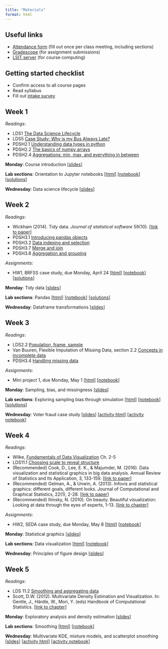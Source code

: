 ```yaml
---
title: "Materials"
format: html
---
```


## Useful links

- [Attendance form](https://forms.gle/y4CW7QPM4KSKexrq9) (fill out once per class meeting, including sections)
- [Gradescope](https://www.gradescope.com/courses/527056) (for assignment submissions)
- [LSIT server](https://pstat100.lsit.ucsb.edu) (for course computing)

## Getting started checklist

- Confirm access to all course pages
- Read syllabus
- Fill out [intake survey](https://forms.gle/Vb3XU5pCwcs6ieVw8)

## Week 1

*Readings*: 

- LDS1 [The Data Science Lifecycle](https://learningds.org/ch/01/lifecycle_intro.html) 
- LDS5 [Case Study: Why is my Bus Always Late?](https://learningds.org/ch/05/bus_intro.html)
- PDSH2.1 [Understanding data types in python](https://jakevdp.github.io/PythonDataScienceHandbook/02.01-understanding-data-types.html)
- PDSH2.2 [The basics of numpy arrays](https://jakevdp.github.io/PythonDataScienceHandbook/02.02-the-basics-of-numpy-arrays.html)
- PDSH2.4 [Aggregations: min, max, and everything in between](https://jakevdp.github.io/PythonDataScienceHandbook/02.04-computation-on-arrays-aggregates.html)

**Monday**: Course introduction [[slides](slides/week1-intro.qmd)]

**Lab sections**: Orientation to Jupyter notebooks [[html](labs/lab0-gettingstarted/lab0-gettingstarted.ipynb)] [[notebook](https://pstat100.lsit.ucsb.edu/hub/user-redirect/git-pull?repo=https%3A%2F%2Fgithub.com%2Fruizt%2Fpstat100-content&urlpath=lab%2Ftree%2Fpstat100-content%2Flab0-gettingstarted%2Flab0-gettingstarted.ipynb&branch=main)] [[solutions](labs/lab0-gettingstarted/lab0-gettingstarted-soln.ipynb)]

**Wednesday**: Data science lifecycle [[slides](slides/week1-lifecycle.qmd)]

## Week 2

*Readings*:

- Wickham (2014). Tidy data. *Journal of statistical software* 59(10). [[link to paper](https://www.jstatsoft.org/article/view/v059i10)]
- PDSH3.1 [Introducing pandas objects](https://jakevdp.github.io/PythonDataScienceHandbook/03.01-introducing-pandas-objects.html)
- PDSH3.2 [Data indexing and selection](https://jakevdp.github.io/PythonDataScienceHandbook/03.02-data-indexing-and-selection.html)
- PDSH3.7 [Merge and join](https://jakevdp.github.io/PythonDataScienceHandbook/03.07-merge-and-join.html)
- PDSH3.8 [Aggregation and grouping](https://jakevdp.github.io/PythonDataScienceHandbook/03.08-aggregation-and-grouping.html)

*Assignments*: 

* HW1, BRFSS case study, due Monday, April 24 [[html](hw/hw1-brfss/hw1-brfss.ipynb)] [[notebook](https://pstat100.lsit.ucsb.edu/hub/user-redirect/git-pull?repo=https%3A%2F%2Fgithub.com%2Fruizt%2Fpstat100-content&urlpath=lab%2Ftree%2Fpstat100-content%2Fhw1-brfss%2Fhw1-brfss.ipynb&branch=main)] [[solutions](hw/hw1-brfss/hw1-brfss-soln.ipynb)]

**Monday**: Tidy data [[slides](slides/week2-tidy.qmd)]

**Lab sections**: Pandas [[html](labs/lab1-pandas/lab1-pandas.ipynb)] [[notebook](https://pstat100.lsit.ucsb.edu/hub/user-redirect/git-pull?repo=https%3A%2F%2Fgithub.com%2Fruizt%2Fpstat100-content&urlpath=lab%2Ftree%2Fpstat100-content%2Flab1-pandas%2Flab1-pandas.ipynb&branch=main)] [[solutions](labs/lab1-pandas/lab1-pandas-soln.ipynb)]

**Wednesday**: Dataframe transformations [[slides](slides/week2-transform.qmd)]

## Week 3

*Readings*:

- LDS2.2 [Population, frame, sample](https://learningds.org/ch/02/data_scope_construct.html#)
- Van Buuren, Flexible Imputation of Missing Data, section 2.2 [Concepts in incomplete data](https://stefvanbuuren.name/fimd/sec-idconcepts.html)
- PDSH3.4 [Handling missing data](https://jakevdp.github.io/PythonDataScienceHandbook/03.04-missing-values.html)


*Assignments*:

- Mini project 1, due Monday, May 1 [[html](projects/mp1/mp1-airquality.ipynb)] [[notebook](https://pstat100.lsit.ucsb.edu/hub/user-redirect/git-pull?repo=https%3A%2F%2Fgithub.com%2Fruizt%2Fpstat100-content&urlpath=lab%2Ftree%2Fpstat100-content%2Fmp1-airquality%2Fmp1-airquality.ipynb&branch=main)] 

**Monday**: Sampling, bias, and missingness [[slides](slides/week3-sampling.qmd)]

**Lab sections**: Exploring sampling bias through simulation [[html](labs/lab2-sampling/lab2-sampling.ipynb)] [[notebook](https://pstat100.lsit.ucsb.edu/hub/user-redirect/git-pull?repo=https%3A%2F%2Fgithub.com%2Fruizt%2Fpstat100-content&urlpath=lab%2Ftree%2Fpstat100-content%2Flab2-sampling%2Flab2-sampling.ipynb&branch=main)] [[solutions](labs/lab2-sampling/lab2-sampling-soln.ipynb)]

**Wednesday**: Voter fraud case study [[slides](slides/week3-casestudy.qmd)] [[activity html](activities/week3-activity-miller.ipynb)] [[activity notebook](https://pstat100.lsit.ucsb.edu/hub/user-redirect/git-pull?repo=https%3A%2F%2Fgithub.com%2Fruizt%2Fpstat100-content&urlpath=lab%2Ftree%2Fpstat100-content%2Factivities%2Fweek3-activity-miller.ipynb&branch=main)]

## Week 4

*Readings*:

- Wilke, [Fundamentals of Data Visualization](https://clauswilke.com/dataviz/) Ch. 2-5 
- LDS11.1 [Choosing scale to reveal structure](https://learningds.org/ch/11/viz_scale.html)
- (Recommended) Cook, D., Lee, E. K., & Majumder, M. (2016). Data visualization and statistical graphics in big data analysis. Annual Review of Statistics and Its Application, 3, 133-159. [[link to paper](https://www.annualreviews.org/doi/full/10.1146/annurev-statistics-041715-033420)]
- (Recommended) Gelman, A., & Unwin, A. (2013). Infovis and statistical graphics: different goals, different looks. Journal of Computational and Graphical Statistics, 22(1), 2-28. [[link to paper](https://www.tandfonline.com/doi/full/10.1080/10618600.2012.761137)]
- (Recommended) Iliinsky, N. (2010). On beauty. Beautiful visualization: Looking at data through the eyes of experts, 1-13. [[link to chapter](http://mines.humanoriented.com/568/reading/bv_ch01.pdf)]

*Assignments*: 

- HW2, SEDA case study, due Monday, May 8 [[html](hw/hw2-seda/hw2-seda.ipynb)] [[notebook](https://pstat100.lsit.ucsb.edu/hub/user-redirect/git-pull?repo=https%3A%2F%2Fgithub.com%2Fruizt%2Fpstat100-content&urlpath=lab%2Ftree%2Fpstat100-content%2Fhw2-seda%2Fhw2-seda.ipynb&branch=main)] 

**Monday**: Statistical graphics [[slides](slides/week4-graphics.qmd)]

**Lab sections**: Data visualization [[html](labs/lab3-visualization/lab3-visualization.ipynb)] [[notebook](https://pstat100.lsit.ucsb.edu/hub/user-redirect/git-pull?repo=https%3A%2F%2Fgithub.com%2Fruizt%2Fpstat100-content&urlpath=lab%2Ftree%2Fpstat100-content%2Flab3-visualization%2Flab3-visualization.ipynb&branch=main)]

**Wednesday**: Principles of figure design [[slides](slides/week4-principles.qmd)]

## Week 5

*Readings*:

- LDS 11.2 [Smoothing and aggregating data](https://learningds.org/ch/11/viz_smoothing.html)
- Scott, D.W. (2012). Multivariate Density Estimation and Visualization. In: Gentle, J., Härdle, W., Mori, Y. (eds) Handbook of Computational Statistics. [[link to chapter](https://doi.org/10.1007/978-3-642-21551-3_19)]

**Monday**: Exploratory analysis and density estimation [[slides](slides/week5-density.qmd)]

**Lab sections**: Smoothing [[html](labs/lab4-smoothing/lab4-smoothing.ipynb)] [[notebook](https://pstat100.lsit.ucsb.edu/hub/user-redirect/git-pull?repo=https%3A%2F%2Fgithub.com%2Fruizt%2Fpstat100-content&urlpath=lab%2Ftree%2Fpstat100-content%2Flab4-smoothing%2Flab4-smoothing.ipynb&branch=main)]

**Wednesday**: Multivariate KDE, mixture models, and scatterplot smoothing [[slides](slides/week5-smoothing.qmd)] [[activity html](activities/week5-activity-smoothing.ipynb)] [[activity notebook](https://pstat100.lsit.ucsb.edu/hub/user-redirect/git-pull?repo=https%3A%2F%2Fgithub.com%2Fruizt%2Fpstat100-content&urlpath=lab%2Ftree%2Fpstat100-content%2Factivities%2Fweek5-activity-smoothing.ipynb&branch=main)]